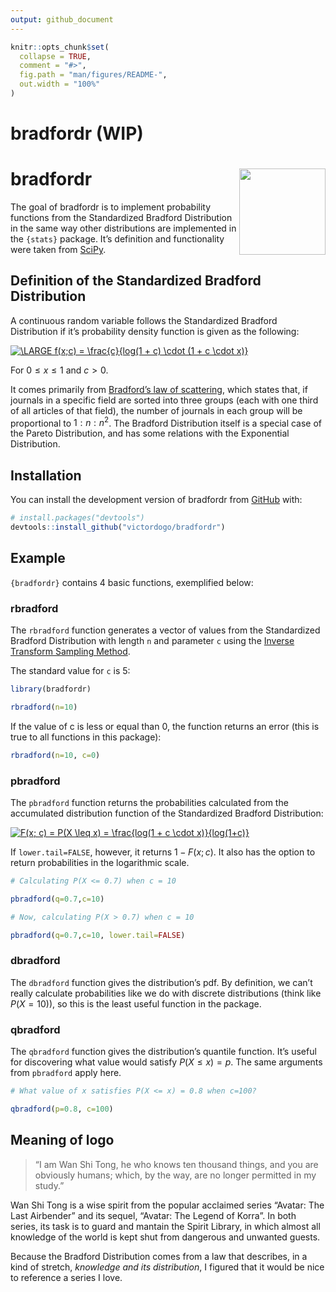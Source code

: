 ```yaml
---
output: github_document
---
```


<!-- README.md is generated from README.Rmd. Please edit that file -->

```r
knitr::opts_chunk$set(
  collapse = TRUE,
  comment = "#>",
  fig.path = "man/figures/README-",
  out.width = "100%"
)
```

# bradfordr (WIP)

<!-- badges: start -->

# bradfordr <img src='man/figures/logo.png' align="right" height="138" />

<!-- badges: end -->

The goal of bradfordr is to implement probability functions from the Standardized Bradford Distribution in the same way other distributions are implemented in the `{stats}` package. It's definition and functionality were taken from [SciPy](https://docs.scipy.org/doc/scipy/reference/generated/scipy.stats.bradford.html).

## Definition of the Standardized Bradford Distribution

A continuous random variable follows the Standardized Bradford Distribution if it's probability density function is given as the following:

<a href="https://www.codecogs.com/eqnedit.php?latex=\bg_white&space;\fn_cm&space;\LARGE&space;f(x;c)&space;=&space;\frac{c}{log(1&space;&plus;&space;c)&space;\cdot&space;(1&space;&plus;&space;c&space;\cdot&space;x)}" target="_blank"><img src="https://latex.codecogs.com/gif.latex?\bg_white&space;\fn_cm&space;\LARGE&space;f(x;c)&space;=&space;\frac{c}{log(1&space;&plus;&space;c)&space;\cdot&space;(1&space;&plus;&space;c&space;\cdot&space;x)}" title="\LARGE f(x;c) = \frac{c}{log(1 + c) \cdot (1 + c \cdot x)}" /></a>

For $0 \leq x \leq 1$ and $c > 0$.

It comes primarily from [Bradford's law of scattering](https://docs.scipy.org/doc/scipy/reference/generated/scipy.stats.bradford.html), which states that, if journals in a specific field are sorted into three groups (each with one third of all articles of that field), the number of journals in each group will be proportional to $1:n:n^2$. The Bradford Distribution itself is a special case of the Pareto Distribution, and has some relations with the Exponential Distribution.

## Installation

You can install the development version of bradfordr from [GitHub](github.com) with:

``` r
# install.packages("devtools")
devtools::install_github("victordogo/bradfordr")

```

## Example

`{bradfordr}` contains 4 basic functions, exemplified below:

### rbradford

The `rbradford` function generates a vector of values from the Standardized Bradford Distribution with length `n` and parameter `c` using the [Inverse Transform Sampling Method](https://en.wikipedia.org/wiki/Inverse_transform_sampling).

The standard value for `c` is 5:

```r
library(bradfordr)

rbradford(n=10)

```

If the value of c is less or equal than 0, the function returns an error (this is true to all functions in this package):

```r

rbradford(n=10, c=0)

```

### pbradford

The `pbradford` function returns the probabilities calculated from the accumulated distribution function of the Standardized Bradford Distribution: 

<a href="https://www.codecogs.com/eqnedit.php?latex=\bg_white&space;F(x;&space;c)&space;=&space;P(X&space;\leq&space;x)&space;=&space;\frac{log(1&space;&plus;&space;c&space;\cdot&space;x)}{log(1&plus;c)}" target="_blank"><img src="https://latex.codecogs.com/gif.latex?\bg_white&space;F(x;&space;c)&space;=&space;P(X&space;\leq&space;x)&space;=&space;\frac{log(1&space;&plus;&space;c&space;\cdot&space;x)}{log(1&plus;c)}" title="F(x; c) = P(X \leq x) = \frac{log(1 + c \cdot x)}{log(1+c)}" /></a>

If `lower.tail=FALSE`, however, it returns $1 - F(x;c)$. It also has the option to return probabilities in the logarithmic scale.

```r
# Calculating P(X <= 0.7) when c = 10

pbradford(q=0.7,c=10)

# Now, calculating P(X > 0.7) when c = 10

pbradford(q=0.7,c=10, lower.tail=FALSE)
```


### dbradford

The `dbradford` function gives the distribution's pdf. By definition,
we can't really calculate probabilities like we do with discrete distributions (think like $P(X=10)$), so this is the least useful function in the package.


### qbradford

The `qbradford` function gives the distribution's quantile function. It's useful for discovering what value would satisfy $P(X \leq x) = p$. The same arguments from `pbradford` apply here.

```r
# What value of x satisfies P(X <= x) = 0.8 when c=100?

qbradford(p=0.8, c=100)


```

## Meaning of logo

> "I am Wan Shi Tong, he who knows ten thousand things, and you are obviously humans; which, by the way, are no longer permitted in my study."

Wan Shi Tong is a wise spirit from the popular acclaimed series "Avatar: The Last Airbender" and its sequel, "Avatar: The Legend of Korra". In both series, its task is to guard and mantain the Spirit Library, in which almost all knowledge of the world is kept shut from dangerous and unwanted guests.

Because the Bradford Distribution comes from a law that describes, in a kind of stretch, *knowledge and its distribution*, I figured that it would be nice to reference a series I love.
